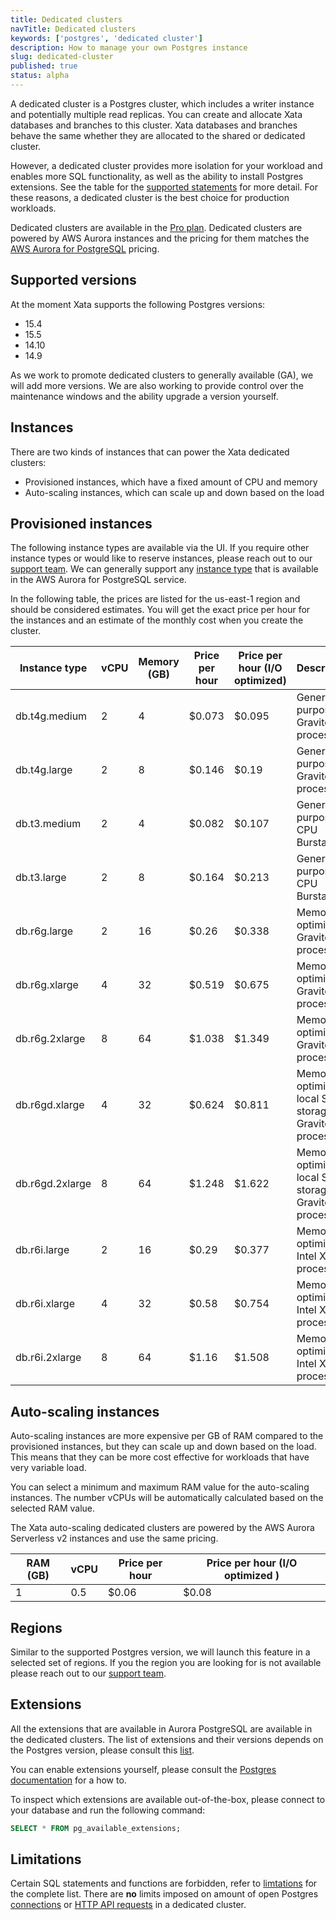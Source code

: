 ```yaml
---
title: Dedicated clusters
navTitle: Dedicated clusters
keywords: ['postgres', 'dedicated cluster']
description: How to manage your own Postgres instance
slug: dedicated-cluster
published: true
status: alpha
---
```


A dedicated cluster is a Postgres cluster, which includes a writer instance and potentially multiple read replicas. You can create and allocate Xata databases and branches to this cluster. Xata databases and branches behave the same whether they are allocated to the shared or dedicated cluster.

However, a dedicated cluster provides more isolation for your workload and enables more SQL functionality, as well as the ability to install Postgres extensions. See the table for the [supported statements](/docs/postgres#supported-statements) for more detail. For these reasons, a dedicated cluster is the best choice for production workloads.

Dedicated clusters are available in the [Pro plan](/docs/concepts/pricing#pro-plan). Dedicated clusters are powered by AWS Aurora instances and the pricing for them matches the [AWS Aurora for PostgreSQL](https://aws.amazon.com/rds/aurora/pricing/) pricing.

## Supported versions

At the moment Xata supports the following Postgres versions:

- 15.4
- 15.5
- 14.10
- 14.9

As we work to promote dedicated clusters to generally available (GA), we will add more versions. We are also working to provide control over the maintenance windows and the ability upgrade a version yourself.

## Instances

There are two kinds of instances that can power the Xata dedicated clusters:

- Provisioned instances, which have a fixed amount of CPU and memory
- Auto-scaling instances, which can scale up and down based on the load

## Provisioned instances

The following instance types are available via the UI. If you require other instance types or would like to reserve instances, please reach out to our [support team](/docs/resources/support). We can generally support any [instance type](https://docs.aws.amazon.com/AmazonRDS/latest/AuroraUserGuide/Concepts.DBInstanceClass.html) that is available in the AWS Aurora for PostgreSQL service.

In the following table, the prices are listed for the us-east-1 region and should be considered estimates. You will get the exact price per hour for the instances and an estimate of the monthly cost when you create the cluster.

| Instance type   | vCPU | Memory (GB) | Price per hour | Price per hour (I/O optimized) | Description                                                |
| --------------- | ---- | ----------- | -------------- | ------------------------------ | ---------------------------------------------------------- |
| db.t4g.medium   | 2    | 4           | $0.073         | $0.095                         | General-purpose, Graviton2 processors.                     |
| db.t4g.large    | 2    | 8           | $0.146         | $0.19                          | General-purpose, Graviton2 processors.                     |
| db.t3.medium    | 2    | 4           | $0.082         | $0.107                         | General-purpose, CPU Burstable                             |
| db.t3.large     | 2    | 8           | $0.164         | $0.213                         | General-purpose, CPU Burstable                             |
| db.r6g.large    | 2    | 16          | $0.26          | $0.338                         | Memory-optimized, Graviton2 processors.                    |
| db.r6g.xlarge   | 4    | 32          | $0.519         | $0.675                         | Memory-optimized, Graviton2 processors.                    |
| db.r6g.2xlarge  | 8    | 64          | $1.038         | $1.349                         | Memory-optimized, Graviton2 processors.                    |
| db.r6gd.xlarge  | 4    | 32          | $0.624         | $0.811                         | Memory-optimized, local SSD storage, Graviton2 processors. |
| db.r6gd.2xlarge | 8    | 64          | $1.248         | $1.622                         | Memory-optimized, local SSD storage, Graviton2 processors. |
| db.r6i.large    | 2    | 16          | $0.29          | $0.377                         | Memory-optimized, Intel Xeon processors.                   |
| db.r6i.xlarge   | 4    | 32          | $0.58          | $0.754                         | Memory-optimized, Intel Xeon processors.                   |
| db.r6i.2xlarge  | 8    | 64          | $1.16          | $1.508                         | Memory-optimized, Intel Xeon processors.                   |

## Auto-scaling instances

Auto-scaling instances are more expensive per GB of RAM compared to the provisioned instances, but they can scale up and down based on the load. This means that they can be more cost effective for workloads that have very variable load.

You can select a minimum and maximum RAM value for the auto-scaling instances. The number vCPUs will be automatically calculated based on the selected RAM value.

The Xata auto-scaling dedicated clusters are powered by the AWS Aurora Serverless v2 instances and use the same pricing.

| RAM (GB) | vCPU | Price per hour | Price per hour (I/O optimized ) |
| -------- | ---- | -------------- | ------------------------------- |
| 1        | 0.5  | $0.06          | $0.08                           |

## Regions

Similar to the supported Postgres version, we will launch this feature in a selected set of regions. If you the region you are looking for is not available please reach out to our [support team](/docs/resources/support).

## Extensions

All the extensions that are available in Aurora PostgreSQL are available in the dedicated clusters. The list of extensions and their versions depends on the Postgres version, please consult this [list](https://docs.aws.amazon.com/AmazonRDS/latest/AuroraPostgreSQLReleaseNotes/AuroraPostgreSQL.Extensions.html).

You can enable extensions yourself, please consult the [Postgres documentation](https://www.postgresql.org/docs/current/sql-createextension.html) for a how to.

To inspect which extensions are available out-of-the-box, please connect to your database and run the following command:

```sql
SELECT * FROM pg_available_extensions;
```

## Limitations

Certain SQL statements and functions are forbidden, refer to [limtations](/docs/postgres#limitations) for the complete list. There are **no** limits imposed on amount of open Postgres [connections](/docs/postgres#connection-limits) or [HTTP API requests](/docs/rest-api/limits#rate-limits) in a dedicated cluster.
